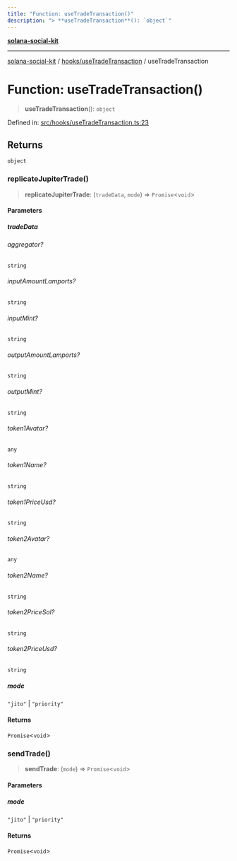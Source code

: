 ```yaml
---
title: "Function: useTradeTransaction()"
description: "> **useTradeTransaction**(): `object`"
---
```


[**solana-social-kit**](../../../README.mdx)

***

[solana-social-kit](../../../README.mdx) / [hooks/useTradeTransaction](../README.mdx) / useTradeTransaction

# Function: useTradeTransaction()

> **useTradeTransaction**(): `object`

Defined in: [src/hooks/useTradeTransaction.ts:23](https://github.com/SendArcade/solana-social-starter/blob/bd4b3556b8f469c27ebb06f4df65b3a36b43ba3b/src/hooks/useTradeTransaction.ts#L23)

## Returns

`object`

### replicateJupiterTrade()

> **replicateJupiterTrade**: (`tradeData`, `mode`) => `Promise`\<`void`\>

#### Parameters

##### tradeData

###### aggregator?

`string`

###### inputAmountLamports?

`string`

###### inputMint?

`string`

###### outputAmountLamports?

`string`

###### outputMint?

`string`

###### token1Avatar?

`any`

###### token1Name?

`string`

###### token1PriceUsd?

`string`

###### token2Avatar?

`any`

###### token2Name?

`string`

###### token2PriceSol?

`string`

###### token2PriceUsd?

`string`

##### mode

`"jito"` | `"priority"`

#### Returns

`Promise`\<`void`\>

### sendTrade()

> **sendTrade**: (`mode`) => `Promise`\<`void`\>

#### Parameters

##### mode

`"jito"` | `"priority"`

#### Returns

`Promise`\<`void`\>
